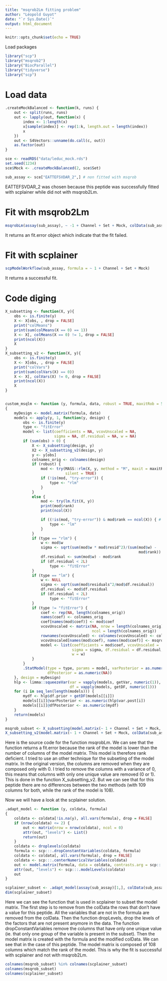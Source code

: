 ```yaml
---
title: "msqrob2Lm fitting problem"
author: "Léopold Guyot"
date: "`r Sys.Date()`"
output: html_document
---
```


```r
knitr::opts_chunk$set(echo = TRUE)
```

Load packages
```r
library("scp")
library("msqrob2")
library("BiocParallel")
library("tidyverse")
library("scp")

```

# Load data
```r

.createMockBalanced <- function(k, runs) {
    out <- split(runs, runs)
    out <- lapply(out, function(x) {
        index <- 1:length(x)
        x[sample(index)] <- rep(1:k, length.out = length(index))
        x
    })
    out <- S4Vectors::unname(do.call(c, out))
    as.factor(out)
}

sce <- readRDS("data/leduc_mock.rds")
set.seed(1234)
sce$Mock <- .createMockBalanced(2, sce$Set)

sub_assay <- sce["EATTEFSVDAR_2",] # non fitted with msqrob
```

EATTEFSVDAR_2 was chosen because this peptide was successfully fitted with scplainer while did not with msqrob2Lm.

# Fit with msqrob2Lm

```r
msqrobLm(assay(sub_assay), ~ -1 + Channel + Set + Mock, colData(sub_assay))

```

It returns an fit.error object which indicate that the fit failed.

# Fit with scplainer
```r
scpModelWorkflow(sub_assay, formula = ~ 1 + Channel + Set + Mock)

```

It returns a successful fit.

# Code diging

```r
X_subsetting <- function(X, y){
    obs <- is.finite(y)
    X <- X[obs, , drop = FALSE]
    print("colMeans")
    print(sum(colMeans(X == 0) == 1))
    X <- X[, colMeans(X == 0) != 1, drop = FALSE]
    print(ncol(X))
    X
}
X_subsetting_v2 <- function(X, y){
    obs <- is.finite(y)
    X <- X[obs, , drop = FALSE]
    print("colVars")
    print(sum(colVars(X) == 0))
    X <- X[, colVars(X) != 0, drop = FALSE]
    print(ncol(X))
    X
}


custom_msqlm <- function (y, formula, data, robust = TRUE, maxitRob = 5)
{
    myDesign <- model.matrix(formula, data)
    models <- apply(y, 1, function(y, design) {
        obs <- is.finite(y)
        type <- "fitError"
        model <- list(coefficients = NA, vcovUnscaled = NA,
                      sigma = NA, df.residual = NA, w = NA)
        if (sum(obs) > 0) {
            X <- X_subsetting(design, y)
            X2 <- X_subsetting_v2(design, y)
            y <- y[obs]
            colnames_orig <- colnames(design)
            if (robust) {
                mod <- try(MASS::rlm(X, y, method = "M", maxit = maxitRob),
                           silent = TRUE)
                if (!is(mod, "try-error")) {
                    type <- "rlm"
                }
            }
            else {
                mod <- try(lm.fit(X, y))
                print(mod$rank)
                print(ncol(X))

                if ((!is(mod, "try-error")) & mod$rank == ncol(X)) { # The rank is less than ncol
                    type <- "lm"
                }
            }
            if (type == "rlm") {
                w <- mod$w
                sigma <- sqrt(sum(mod$w * mod$resid^2)/(sum(mod$w) -
                                                            mod$rank))
                df.residual <- sum(mod$w) - mod$rank
                if (df.residual < 2L)
                    type <- "fitError"
            }
            if (type == "lm") {
                w <- NULL
                sigma <- sqrt(sum(mod$residuals^2/mod$df.residual))
                df.residual <- mod$df.residual
                if (df.residual < 2L)
                    type <- "fitError"
            }
            if (type != "fitError") {
                coef <- rep(NA, length(colnames_orig))
                names(coef) <- colnames_orig
                coef[names(mod$coef)] <- mod$coef
                vcovUnscaled <- matrix(NA, nrow = length(colnames_orig),
                                       ncol = length(colnames_orig))
                rownames(vcovUnscaled) <- colnames(vcovUnscaled) <- colnames_orig
                vcovUnscaled[names(mod$coef), names(mod$coef)] <- msqrob2:::.vcovUnscaled(mod)
                model <- list(coefficients = mod$coef, vcovUnscaled = .vcovUnscaled(mod),
                              sigma = sigma, df.residual = df.residual,
                              w = w)
            }
        }
        .StatModel(type = type, params = model, varPosterior = as.numeric(NA),
                   dfPosterior = as.numeric(NA))
    }, design = myDesign)
    hlp <- limma::squeezeVar(var = vapply(models, getVar, numeric(1)),
                             df = vapply(models, getDF, numeric(1)))
    for (i in seq_len(length(models))) {
        mydf <- hlp$df.prior + getDF(models[[i]])
        models[[i]]@varPosterior <- as.numeric(hlp$var.post[i])
        models[[i]]@dfPosterior <- as.numeric(mydf)
    }
    return(models)
}

msqrob_subset <- X_subsetting(model.matrix(~ 1 + Channel + Set + Mock, colData(sub_assay)), assay(sub_assay)[1,])
X_subsetting_v2(model.matrix(~ 1 + Channel + Set + Mock, colData(sub_assay)), assay(sub_assay)[1,])

```

Here is the source code for the function msqrobLm. We can see that the function returns a fit.error because the rank of the model is lower than the number of columns of the model matrix. This model is therefore rank deficient. I tried to use an other technique for the subseting of the model matrix. In the original version, the columns are removed when they are composed only with 0. I tried to remove the columns with a variance of 0, this means that columns with only one unique value are removed (0 or 1). This is done in the function X_subsetting_v2. But we can see that for this peptide there are no differences between the two methods (with 109 columns for both, while the rank of the model is 108).

Now we will have a look at the scplainer solution.
```r
.adapt_model <- function (y, coldata, formula) 
{
    coldata <- coldata[!is.na(y), all.vars(formula), drop = FALSE]
    if (nrow(coldata) <= 2) {
        out <- matrix(nrow = nrow(coldata), ncol = 0)
        attr(out, "levels") <- List()
        return(out)
    }
    coldata <- droplevels(coldata)
    formula <- scp:::.dropConstantVariables(coldata, formula)
    coldata <- coldata[, all.vars(formula), drop = FALSE]
    coldata <- scp:::.centerNumericalVariables(coldata)
    out <- model.matrix(formula, data = coldata, contrasts.arg = scp:::.modelContrasts(coldata))
    attr(out, "levels") <- scp:::.modelLevels(coldata)
    out
}

scplainer_subset <- .adapt_model(assay(sub_assay)[1,], colData(sub_assay), ~ 1 + Channel + Set + Mock)
dim(scplainer_subset)
```

Here we can see the function that is used in scplainer to subset the model matrix. The first step is to remove from the colData the rows that don't have a value for this peptide. All the variables that are not in the formula are removed from the colData. Then the function dropLevels, drop the levels of the factors that are not present anymore in the data. The function dropConstantVariables remove the columns that have only one unique value (ie. that only one group of the variable is present in the subset). Then the model matrix is created with the formula and the modified colData. We can see that in the case of this peptide. The model matrix is composed of 108 columns which match the rank of the model. This is why the fit is successful with scplainer and not with msqrob2Lm.

```r

colnames(msqrob_subset) %in% colnames(scplainer_subset)
colnames(msqrob_subset)
colnames(scplainer_subset)
```

